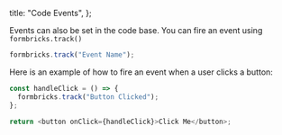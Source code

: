 
  title: "Code Events",
};

Events can also be set in the code base. You can fire an event using `formbricks.track()`

```javascript
formbricks.track("Event Name");
```

Here is an example of how to fire an event when a user clicks a button:

```javascript
const handleClick = () => {
  formbricks.track("Button Clicked");
};

return <button onClick={handleClick}>Click Me</button>;
```

